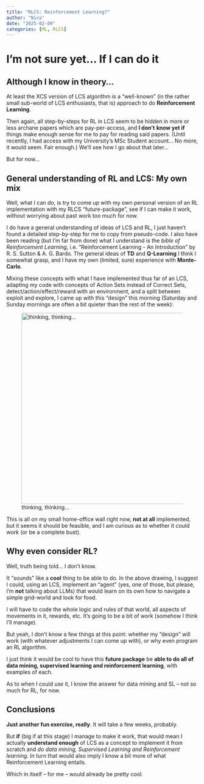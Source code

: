 ```yaml
---
title: "RLCS: Reinforcement Learning?"
author: "Nico"
date: "2025-02-09"
categories: [ML, RLCS]
---
```


# I'm not sure yet... If I can do it

## Although I know in theory...

At least the XCS version of LCS algorithm is a "well-known" (in the rather small sub-world of LCS enthusiasts, that is) approach to do **Reinforcement Learning**.

Then again, all step-by-steps for RL in LCS seem to be hidden in more or less archane papers which are pay-per-access, and **I don't** **know yet if** things make enough sense for me to pay for reading said papers. (Until recently, I had access with my University's MSc Student account... No more, it would seem. Fair enough.) We'll see how I go about that later...

But for now...

## General understanding of RL and LCS: My own mix

Well, what I can do, is try to come up with my own personal version of an RL implementation with my RLCS "future-package", see if I can make it work, without worrying about past work too much for now.

I do have a general understanding of ideas of LCS and RL, I just haven't found a detailed step-by-step for me to copy from pseudo-code. I also have been reading (but I'm far from done) what I understand is the *bible of Reinforcement Learning*, i.e. "Reinforcement Learning - An Introduction" by R. S. Sutton & A. G. Bardo. The general ideas of **TD** and **Q-Learning** I think I somewhat grasp, and I have my own (limited, sure) experience with **Monte-Carlo**.

Mixing these concepts with what I have implemented thus far of an LCS, adapting my code with concepts of Action Sets instead of Correct Sets, detect/action/effect/reward with an environment, and a split between exploit and explore, I came up with this "design" this morning (Saturday and Sunday mornings are often a bit quieter than the rest of the week):

![thinking, thinking...](RLCS_RL_Design_beta001.jpg){fig-align="center" width="500"}

This is all on my small home-office wall right now, **not at all** implemented, but it seems it should be feasible, and I am curious as to whether it could work (or be a complete bust).

## Why even consider RL?

Well, truth being told... I don't know.

It "sounds" like a **cool** thing to be able to do. In the above drawing, I suggest I could, using an LCS, implement an "agent" (yes, one of those, but please, I'm **not** talking about LLMs) that would learn on its own how to navigate a simple grid-world and look for food.

I will have to code the whole logic and rules of that world, all aspects of movements in it, rewards, etc. It's going to be a bit of work (somehow I think I'll manage).

But yeah, I don't know a few things at this point: whether my "design" will work (with whatever adjustments I can come up with), or why even program an RL algorithm.

I just think it would be cool to have this **future package** be **able to do all of data mining, supervised learning and reinforcement learning**, with examples of each.

As to when I could *use* it, I know the answer for data mining and SL – not so much for RL, for now.

## Conclusions

**Just another fun exercise, really**. It will take a few weeks, probably.

But **if** (big if at this stage) I manage to make it work, that would mean I actually **understand enough** of LCS as a concept to implement it from scratch and *do data mining, Supervised Learning and Reinforcement learning*. In turn that would also imply I know a bit more of what Reinforcement Learning entails.

Which in itself – for me – would already be pretty cool.

